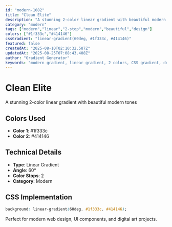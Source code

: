 ```yaml
---
id: "modern-1082"
title: "Clean Elite"
description: "A stunning 2-color linear gradient with beautiful modern tones"
category: "modern"
tags: ["modern","linear","2-stop","modern","beautiful","design"]
colors: ["#1f333c","#414146"]
cssGradient: "linear-gradient(60deg, #1f333c, #414146)"
featured: false
createdAt: "2025-08-10T02:10:32.587Z"
updatedAt: "2025-08-25T07:08:43.408Z"
author: "Gradient Generator"
keywords: "modern gradient, linear gradient, 2 colors, CSS gradient, design, #1f333c, #414146"
---
```


# Clean Elite

A stunning 2-color linear gradient with beautiful modern tones

## Colors Used
- **Color 1**: #1f333c
- **Color 2**: #414146

## Technical Details
- **Type**: Linear Gradient
- **Angle**: 60°
- **Color Stops**: 2
- **Category**: Modern

## CSS Implementation
```css
background: linear-gradient(60deg, #1f333c, #414146);
```

Perfect for modern web design, UI components, and digital art projects.
